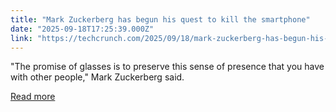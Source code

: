 ```yaml
---
title: "Mark Zuckerberg has begun his quest to kill the smartphone"
date: "2025-09-18T17:25:39.000Z"
link: "https://techcrunch.com/2025/09/18/mark-zuckerberg-has-begun-his-quest-to-kill-the-smartphone/"
---
```


"The promise of glasses is to preserve this sense of presence that you have with other people," Mark Zuckerberg said.

[Read more](https://techcrunch.com/2025/09/18/mark-zuckerberg-has-begun-his-quest-to-kill-the-smartphone/)
